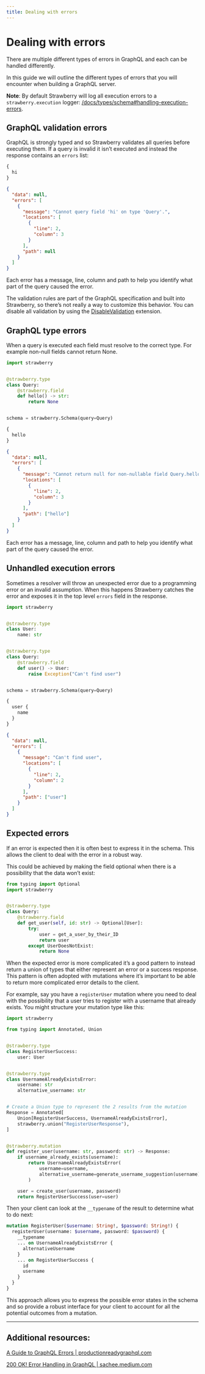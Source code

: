 ```yaml
---
title: Dealing with errors
---
```


# Dealing with errors

There are multiple different types of errors in GraphQL and each can be handled
differently.

In this guide we will outline the different types of errors that you will
encounter when building a GraphQL server.

**Note**: By default Strawberry will log all execution errors to a
`strawberry.execution` logger:
[/docs/types/schema#handling-execution-errors](../types/schema).

## GraphQL validation errors

GraphQL is strongly typed and so Strawberry validates all queries before
executing them. If a query is invalid it isn’t executed and instead the response
contains an `errors` list:

<CodeGrid>


```graphql
{
  hi
}
```

```json
{
  "data": null,
  "errors": [
    {
      "message": "Cannot query field 'hi' on type 'Query'.",
      "locations": [
        {
          "line": 2,
          "column": 3
        }
      ],
      "path": null
    }
  ]
}
```

</CodeGrid>


Each error has a message, line, column and path to help you identify what part
of the query caused the error.

The validation rules are part of the GraphQL specification and built into
Strawberry, so there’s not really a way to customize this behavior. You can
disable all validation by using the
[DisableValidation](../extensions/disable-validation) extension.

## GraphQL type errors

When a query is executed each field must resolve to the correct type. For
example non-null fields cannot return None.

```python
import strawberry


@strawberry.type
class Query:
    @strawberry.field
    def hello() -> str:
        return None


schema = strawberry.Schema(query=Query)
```

<CodeGrid>


```graphql
{
  hello
}
```

```json
{
  "data": null,
  "errors": [
    {
      "message": "Cannot return null for non-nullable field Query.hello.",
      "locations": [
        {
          "line": 2,
          "column": 3
        }
      ],
      "path": ["hello"]
    }
  ]
}
```

</CodeGrid>


Each error has a message, line, column and path to help you identify what part
of the query caused the error.

## Unhandled execution errors

Sometimes a resolver will throw an unexpected error due to a programming error
or an invalid assumption. When this happens Strawberry catches the error and
exposes it in the top level `errors` field in the response.

```python
import strawberry


@strawberry.type
class User:
    name: str


@strawberry.type
class Query:
    @strawberry.field
    def user() -> User:
        raise Exception("Can't find user")


schema = strawberry.Schema(query=Query)
```

<CodeGrid>


```graphql
{
  user {
    name
  }
}
```

```json
{
  "data": null,
  "errors": [
    {
      "message": "Can't find user",
      "locations": [
        {
          "line": 2,
          "column": 2
        }
      ],
      "path": ["user"]
    }
  ]
}
```

</CodeGrid>


## Expected errors

If an error is expected then it is often best to express it in the schema. This
allows the client to deal with the error in a robust way.

This could be achieved by making the field optional when there is a possibility
that the data won’t exist:

```python
from typing import Optional
import strawberry


@strawberry.type
class Query:
    @strawberry.field
    def get_user(self, id: str) -> Optional[User]:
        try:
            user = get_a_user_by_their_ID
            return user
        except UserDoesNotExist:
            return None
```

When the expected error is more complicated it’s a good pattern to instead
return a union of types that either represent an error or a success response.
This pattern is often adopted with mutations where it’s important to be able to
return more complicated error details to the client.

For example, say you have a `registerUser` mutation where you need to deal with
the possibility that a user tries to register with a username that already
exists. You might structure your mutation type like this:

```python
import strawberry

from typing import Annotated, Union


@strawberry.type
class RegisterUserSuccess:
    user: User


@strawberry.type
class UsernameAlreadyExistsError:
    username: str
    alternative_username: str


# Create a Union type to represent the 2 results from the mutation
Response = Annotated[
    Union[RegisterUserSuccess, UsernameAlreadyExistsError],
    strawberry.union("RegisterUserResponse"),
]


@strawberry.mutation
def register_user(username: str, password: str) -> Response:
    if username_already_exists(username):
        return UsernameAlreadyExistsError(
            username=username,
            alternative_username=generate_username_suggestion(username),
        )

    user = create_user(username, password)
    return RegisterUserSuccess(user=user)
```

Then your client can look at the `__typename` of the result to determine what to
do next:

```graphql
mutation RegisterUser($username: String!, $password: String!) {
  registerUser(username: $username, password: $password) {
    __typename
    ... on UsernameAlreadyExistsError {
      alternativeUsername
    }
    ... on RegisterUserSuccess {
      id
      username
    }
  }
}
```

This approach allows you to express the possible error states in the schema and
so provide a robust interface for your client to account for all the potential
outcomes from a mutation.

***

## Additional resources:

[A Guide to GraphQL Errors | productionreadygraphql.com](https://productionreadygraphql.com/2020-08-01-guide-to-graphql-errors/)

[200 OK! Error Handling in GraphQL | sachee.medium.com](https://sachee.medium.com/200-ok-error-handling-in-graphql-7ec869aec9bc)
